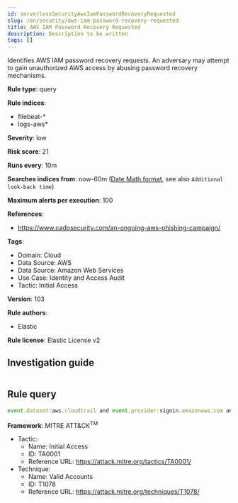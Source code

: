 ```yaml
---
id: serverlessSecurityAwsIamPasswordRecoveryRequested
slug: /en/security/aws-iam-password-recovery-requested
title: AWS IAM Password Recovery Requested
description: Description to be written
tags: []
---
```


<div id="aws-iam-password-recovery-requested"></div>

Identifies AWS IAM password recovery requests. An adversary may attempt to gain unauthorized AWS access by abusing password recovery mechanisms.

**Rule type**: query

**Rule indices**: 

* filebeat-*
* logs-aws*

**Severity**: low

**Risk score**: 21

**Runs every**: 10m

**Searches indices from**: now-60m ([Date Math format](((ref))/common-options.html#date-math), see also <DocLink id="serverlessSecurityRulesUiCreate" section="set-the-rules-schedule">`Additional look-back time`</DocLink>)

**Maximum alerts per execution**: 100

**References**: 

* https://www.cadosecurity.com/an-ongoing-aws-phishing-campaign/

**Tags**: 

* Domain: Cloud
* Data Source: AWS
* Data Source: Amazon Web Services
* Use Case: Identity and Access Audit
* Tactic: Initial Access

**Version**: 103

**Rule authors**: 

* Elastic

**Rule license**: Elastic License v2

## Investigation guide

```markdown

```

## Rule query

```js
event.dataset:aws.cloudtrail and event.provider:signin.amazonaws.com and event.action:PasswordRecoveryRequested and event.outcome:success

```

**Framework**: MITRE ATT&CK<sup>TM</sup>

* Tactic:
    * Name: Initial Access
    * ID: TA0001
    * Reference URL: https://attack.mitre.org/tactics/TA0001/
* Technique:
    * Name: Valid Accounts
    * ID: T1078
    * Reference URL: https://attack.mitre.org/techniques/T1078/

